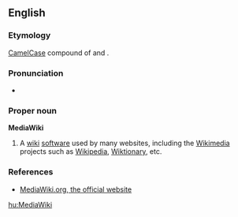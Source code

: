 {{wikipedia}}
==English==

===Etymology===
[[CamelCase]] compound of {{en-term|media}} and {{en-term|wiki}}.

===Pronunciation===
*{{IPA|ˈmiːdiəˌwɪki}}

===Proper noun===
'''MediaWiki'''

# {{Wiktionary and WMF jargon}} A [[wiki]] [[software]] used by many websites, including the [[Wikimedia Foundation|Wikimedia]] projects such as [[Wikipedia]], [[Wiktionary]], etc.

===References===
* [http://www.mediawiki.org/ MediaWiki.org, the official website]

[[hu:MediaWiki]]